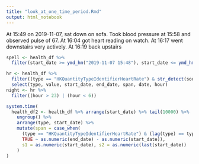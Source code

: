 ```yaml
---
title: "look_at_one_time_period.Rmd"
output: html_notebook
---
```


At 15:49 on 2019-11-07, sat down on sofa. Took blood pressure at 15:58 and observed pulse of 67.
At 16:04 got heart reading on watch.
At 16:17 went downstairs very actively.
At 16:19 back upstairs


```r
spell <- health_df %>% 
  filter(start_date >= ymd_hm("2019-11-07 15:48"), start_date <= ymd_hm("2019-11-07 16:30"))
```


```r


hr <- health_df %>% 
  filter((type == "HKQuantityTypeIdentifierHeartRate") & str_detect(sourceName, "Watch"))%>% 
  select(type, value, start_date, end_date, span, date, hour)
night <- hr %>% 
  filter((hour > 23) | (hour < 6))
```



```r
system.time(
  health_df2 <- health_df %>% arrange(start_date) %>% tail(10000) %>% 
    ungroup() %>% 
    arrange(type, start_date) %>% 
    mutate(span = case_when(
      (type == "HKQuantityTypeIdentifierHeartRate") & (lag(type) == type) ~ as.numeric(start_date) - as.numeric(lag(start_date)),
      TRUE ~ as.numeric(end_date) - as.numeric(start_date)),
      s1 = as.numeric(start_date), s2 = as.numeric(last(start_date))
    )
)
```

